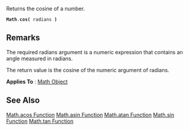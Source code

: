 Returns the cosine of a number.

 '''Math'''.'''cos(''' radians ''')''' 
==Remarks==
The required radians argument is a numeric expression that contains an angle measured in radians.

The return value is the cosine of the numeric argument of radians.

'''Applies To''' : [[javascript/Math|Math Object]]


==See Also==

              

              

              

              

              
[[javascript/Math/acos|Math.acos Function]]
[[javascript/Math/asin|Math.asin Function]]
[[javascript/Math/atan|Math.atan Function]]
[[javascript/Math/sin|Math.sin Function]]
[[javascript/Math/tan|Math.tan Function]]
